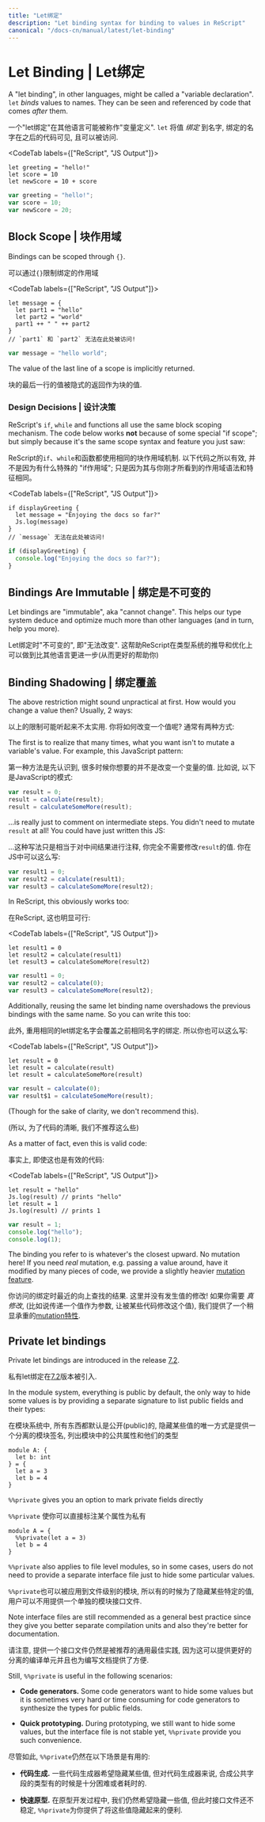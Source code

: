 ```yaml
---
title: "Let绑定"
description: "Let binding syntax for binding to values in ReScript"
canonical: "/docs-cn/manual/latest/let-binding"
---
```


# Let Binding | Let绑定

A "let binding", in other languages, might be called a "variable declaration". `let` _binds_ values to names. They can be seen and referenced by code that comes _after_ them.

一个"let绑定"在其他语言可能被称作"变量定义". `let` 将值 _绑定_ 到名字, 绑定的名字在之后的代码可见, 且可以被访问.

<CodeTab labels={["ReScript", "JS Output"]}>

```res example
let greeting = "hello!"
let score = 10
let newScore = 10 + score
```
```js
var greeting = "hello!";
var score = 10;
var newScore = 20;
```

</CodeTab>

## Block Scope | 块作用域

Bindings can be scoped through `{}`.

可以通过`{}`限制绑定的作用域

<CodeTab labels={["ReScript", "JS Output"]}>

```res example
let message = {
  let part1 = "hello"
  let part2 = "world"
  part1 ++ " " ++ part2
}
// `part1` 和 `part2` 无法在此处被访问!
```
```js
var message = "hello world";
```

</CodeTab>

The value of the last line of a scope is implicitly returned.

块的最后一行的值被隐式的返回作为块的值.

### Design Decisions | 设计决策

ReScript's `if`, `while` and functions all use the same block scoping mechanism. The code below works **not** because of some special "if scope"; but simply because it's the same scope syntax and feature you just saw:

ReScript的`if`、`while`和函数都使用相同的块作用域机制. 以下代码之所以有效, 并不是因为有什么特殊的 "if作用域"; 只是因为其与你刚才所看到的作用域语法和特征相同。

<CodeTab labels={["ReScript", "JS Output"]}>

```res
if displayGreeting {
  let message = "Enjoying the docs so far?"
  Js.log(message)
}
// `message` 无法在此处被访问!
```
```js
if (displayGreeting) {
  console.log("Enjoying the docs so far?");
}
```

</CodeTab>

## Bindings Are Immutable | 绑定是不可变的

Let bindings are "immutable", aka "cannot change". This helps our type system deduce and optimize much more than other languages (and in turn, help you more).

Let绑定时"不可变的", 即"无法改变". 这帮助ReScript在类型系统的推导和优化上可以做到比其他语言更进一步(从而更好的帮助你)

## Binding Shadowing | 绑定覆盖

The above restriction might sound unpractical at first. How would you change a value then? Usually, 2 ways:

以上的限制可能听起来不太实用. 你将如何改变一个值呢? 通常有两种方式:

The first is to realize that many times, what you want isn't to mutate a variable's value. For example, this JavaScript pattern:

第一种方法是先认识到, 很多时候你想要的并不是改变一个变量的值. 比如说, 以下是JavaScript的模式:

```js
var result = 0;
result = calculate(result);
result = calculateSomeMore(result);
```

...is really just to comment on intermediate steps. You didn't need to mutate `result` at all! You could have just written this JS:

...这种写法只是相当于对中间结果进行注释, 你完全不需要修改`result`的值. 你在JS中可以这么写:


```js
var result1 = 0;
var result2 = calculate(result1);
var result3 = calculateSomeMore(result2);
```

In ReScript, this obviously works too:

在ReScript, 这也明显可行:

<CodeTab labels={["ReScript", "JS Output"]}>

```res
let result1 = 0
let result2 = calculate(result1)
let result3 = calculateSomeMore(result2)
```
```js
var result1 = 0;
var result2 = calculate(0);
var result3 = calculateSomeMore(result2);
```

</CodeTab>

Additionally, reusing the same let binding name overshadows the previous bindings with the same name. So you can write this too:

此外, 重用相同的let绑定名字会覆盖之前相同名字的绑定. 所以你也可以这么写:

<CodeTab labels={["ReScript", "JS Output"]}>

```res
let result = 0
let result = calculate(result)
let result = calculateSomeMore(result)
```
```js
var result = calculate(0);
var result$1 = calculateSomeMore(result);
```

</CodeTab>

(Though for the sake of clarity, we don't recommend this).

(所以, 为了代码的清晰, 我们不推荐这么些)

As a matter of fact, even this is valid code:

事实上, 即使这也是有效的代码:

<CodeTab labels={["ReScript", "JS Output"]}>

```res example
let result = "hello"
Js.log(result) // prints "hello"
let result = 1
Js.log(result) // prints 1
```
```js
var result = 1;
console.log("hello");
console.log(1);
```

</CodeTab>

The binding you refer to is whatever's the closest upward. No mutation here!
If you need _real_ mutation, e.g. passing a value around, have it modified by many pieces of code, we provide a slightly heavier [mutation feature](mutation.md).

你访问的绑定时最近的向上查找的结果. 这里并没有发生值的修改! 如果你需要 _真修改_, (比如说传递一个值作为参数, 让被某些代码修改这个值), 我们提供了一个稍显承重的[mutation特性](mutation.md). 

## Private let bindings

Private let bindings are introduced in the release [7.2](https://rescript-lang.org/blog/bucklescript-release-7-2).

私有let绑定在[7.2](https://rescript-lang.org/blog/bucklescript-release-7-2)版本被引入.

In the module system, everything is public by default,
the only way to hide some values is by providing a separate signature to
list public fields and their types:

在模块系统中, 所有东西都默认是公开(public)的, 隐藏某些值的唯一方式是提供一个分离的模块签名, 列出模块中的公共属性和他们的类型

```res
module A: {
  let b: int
} = {
  let a = 3
  let b = 4
}
```
`%%private` gives you an option to mark private fields directly

`%%private` 使你可以直接标注某个属性为私有

```res
module A = {
  %%private(let a = 3)
  let b = 4
}
```

`%%private` also applies to file level modules, so in some cases,
users do not need to provide a separate interface file just to hide some particular values.

`%%private`也可以被应用到文件级别的模块, 所以有的时候为了隐藏某些特定的值, 用户可以不用提供一个单独的模块接口文件.

Note interface files are still recommended as a general best practice since they give you better
separate compilation units and also they're better for documentation.

请注意, 提供一个接口文件仍然是被推荐的通用最佳实践, 因为这可以提供更好的分离的编译单元并且也为编写文档提供了方便.

Still, `%%private` is useful in the following scenarios:

- **Code generators.** Some code generators want to hide some values but it is sometimes very hard or time consuming for code generators to synthesize the types for public fields.

- **Quick prototyping.** During prototyping, we still want to hide some values, but the interface file is not stable yet, `%%private` provide you such convenience.

尽管如此, `%%private`仍然在以下场景是有用的:
- **代码生成.** 一些代码生成器希望隐藏某些值, 但对代码生成器来说, 合成公共字段的类型有的时候是十分困难或者耗时的.

- **快速原型.** 在原型开发过程中, 我们仍然希望隐藏一些值, 但此时接口文件还不稳定, `%%private`为你提供了将这些值隐藏起来的便利.
